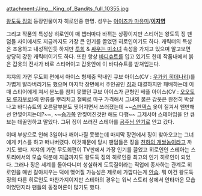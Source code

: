 attachment:/Jing__King_of_Bandits_full_10355.jpg

[[왕도둑 징]]의 등장인물이자 히로인중 한명. 성우는 [[이이즈카 마유미]]/'''[[이지영]]'''

그리고 작품의 특성상 히로인이 매 챕터마다 바뀌는 상황이지만 스티어는 왕도둑 징 팬덤들 사이에서도 지금까지도 가장 큰 인기를 끌었던 히로인이기도 하다. 캐릭터의 특성은 조용하고 내성적인듯 하지만 [[투희]] & [[싸우는 미소녀]] 속성을 가지고 있으며 알고보면 상당히 강한 캐릭터이기도 하다. 또한 항상 [[바디슈트]]를 입고 있기도 한데 작품내에서 붉은 갑옷의 전사가 바로 스티어이고 갑옷안에 이 바디슈트를 받쳐입는다.

쟈쟈의 가면 무도회 편에서 아이스 형제중 막내인 큐브 아이스(CV : [[우가키 히데나리]])를 가볍게 발라버리기도 했으며 마지막 장면에서 주인공인 [[징]]과 대결하지만 패배하는데 이때 스티어에게 져서 분노를 참지 못했던 큐브 아이스가 큰형인 베플 아이스(CV : [[오오토모 류자부로]])의 만류를 뿌리치고 철퇴로 마구 가격해서 그녀의 붉은 갑옷은 완전히 박살나고 바디슈트의 오른팔부분도 찢어지면서 쓰러졌는데 ~~[[스판덱스]] 옷이 질겨서 웬만해선 안찢어지는데?~~, ~~[[슴가]]쪽 안찢어진것만 해도 다행~~ 그제서야 스테아임을 안 큐브는 데꿀멍하고 말았다. 그뒤 징이 쓰러진 스테아를 [[공주님 안기]]로 안고 갔다.

이때 부상으로 인해 3일이나 깨어나질 못했는데 마지막 장면에서 징이 찾아오고는 그녀에게 키스를 하고 떠나버렸다. 이것때문에 당시 팬덤들은 징을 [[천하의 개쌍놈]]이라고 까기도 했다. 쟈쟈의 가면 무도회편이 TV판에서 가장 인기를 끌었고 히로인인 스테아는 스토리에서의 모습 덕분에 지금까지도 왕도둑 징의 히로인중 최고의 인기 히로인이 되었다. 그러나 징은 세계를 돌아다니며 성실하게 도둑질이라는 직업에 종사하는 관계로 히로인을 매번 갈아치우는 덕에 맺어질 가능성은 제로에 가깝다는게 [[안습]]. 뭐 이건 왕도둑 징의 다른 히로인도 마찬가지이지만 스테아의 경우는 워낙 스토리 상에서 안타까운 모습이었던지라 팬들의 동정여론이 많기도 했다.


 
